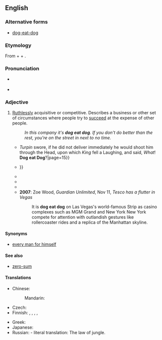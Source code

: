 {{also|dog-eat-dog}}
==English==

===Alternative forms===
* [[dog-eat-dog]]

===Etymology===
From {{m|en|dog}} + {{m|en|eat}} + {{m|en|dog}}.
{{etystub|en|origin, uses of the phrase since 20th century?}}

===Pronunciation===
* {{a|UK}} {{IPA|en|/dɒɡ iːt dɒɡ/}}
* {{a|US}} {{IPA|en|/dɔɡ it dɔɡ/}}

===Adjective===
{{en-adj|-}}

# [[ruthless|Ruthlessly]] acquisitive or competitive. Describes a business or other set of circumstances where people try to [[succeed]] at the expense of other people.
#: ''In this company it's '''dog eat dog'''. If you don't do better than the rest, you're on the street in next to no time.''
#* {{quote-book|en|title=The Genuine History of the Life of Richard Turpin|year=1739|passage={{...}} ''Turpin'' swore, if he did not deliver immediately he would shoot him through the Head, upon which ''King'' fell a Laughing, and said, ''What''! '''Dog eat Dog'''?|page=15}}
#* {{quote-book|en|title=The Memoirs and Adventures of Mark Moore, Late an Officer in the British Navy|author=Mark Moore|year=1795|passage=By mutual agreement of the French Captain and ours, and by consent of the officers, considering, as the Captain said, privateers fighting was '''dog eat dog''', and nothing to be got but hard blows and rags {{...}}}}
#* {{quote-journal|en|magazine=Cobbett's Political Register|page=661|date=10 December 1825|passage=He has acted upon the principle of '''dog eat dog'''; and has fallen upon his own-brethren of the broad sheet, saying worse of them almost than I ever did; but still not half so bad as they "deserve.|title=To My True Disciples}}
#* {{quote-journal|en|magazine=The Knickerbocker; Or, New-York Monthly Magazine|year=1851|passage=In that event, as clear as fog, / You'll know what's meant by '''dog eat dog'''!|month=April}}
#* {{quote-book|en|title=A Hazard of New Fortunes|author=William Dena Howells|year=1889|passage=As for the game I came on them, it was '''dog eat dog''', anyway.|page=266}}
#* '''2007''': Zoe Wood, ''Guardian Unlimited'', Nov 11, ''Tesco has a flutter in Vegas''
#*: It is '''dog eat dog''' on Las Vegas's world-famous Strip as casino complexes such as MGM Grand and New York New York compete for attention with outlandish gestures like rollercoaster rides and a replica of the Manhattan skyline.

====Synonyms====
* [[every man for himself]]

==== See also ====
* [[zero-sum]]

====Translations====
{{trans-top|harsh and ruthless}}
* Chinese:
*: Mandarin: {{t|cmn|狗咬狗|tr=gǒuyǎogǒu|sc=Hani}}
* Czech: {{t|cs|podle zákona džungle}}
* Finnish: {{t+|fi|häikäilemätön}}, {{t+|fi|säälimätön}}, {{t+|fi|ankara}}, {{t+|fi|armoton}}, {{t+|fi|karu}}
{{trans-mid}}
* Greek: {{t|el|κλέψας του κλέψαντος}}
* Japanese: {{t|ja|食うか食われるか|tr=kuuka kuwareruka}}
* Russian: {{t+|ru|зако́н джунглей|m}} - literal translation: The law of jungle.
{{trans-bottom}}